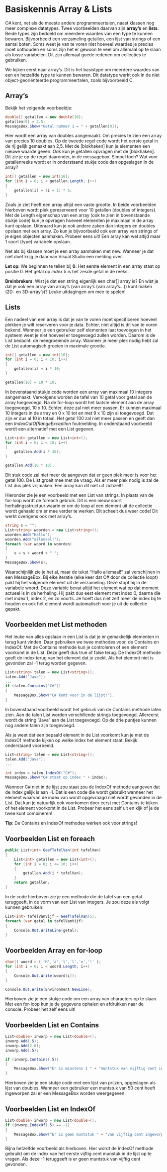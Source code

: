 # Basiskennis Array & Lists

C# kent, net als de meeste andere programmeertalen, naast klassen nog meer complexe datatypes. Twee voorbeelden daarvan zijn **array’s** en **lists**. Beide types zijn bedoeld om meerdere waardes van een type te kunnen bewaren. Bijvoorbeeld een verzameling getallen, een lijst van strings of een aantal boten. Soms weet je van te voren niet hoeveel waardes je precies moet onthouden en soms zijn het er gewoon te veel om allemaal op te slaan als losse variabelen. Dit zijn allemaal goede redenen om collecties te gebruiken. 

We kijken eerst naar array’s. Dit is het basistype om meerdere waardes van een en hetzelfde type te kunnen bewaren. Dit datatype werkt ook in de niet object-georiënteerde programmeertalen, zoals bijvoorbeeld C.

## Array's

Bekijk het volgende voorbeeldje:

```csharp
double[] getallen = new double[10]; 
getallen[0] = 2.5; 
MessageBox.Show("Getal nummer 1 = " + getallen[0]);
```

Hier wordt een array van doubles aangemaakt. Om precies te zien een array van precies 10 doubles. Op de tweede regel code wordt het eerste getal in de rij gelijk gemaakt aan 2,5. Met de \[blokhaken\] kun je elementen een nieuwe waarde geven. Ook kun je getallen opvragen met de \[blokhaken\]. Dit zie je op de regel daaronder, in de messagebox. Simpel toch? Wat voor getallenreeks wordt er in onderstaand stukje code dan opgeslagen in de array?

```csharp
int[] getallen = new int[10]; 
for (int i = 0; i < getallen.Length; i++) 
{ 
	getallen[i] = (i + 1) * 5; 
}
```

Zoals je ziet heeft een array altijd een vaste grootte. In beide voorbeelden hierboven wordt plek gereserveerd voor 10 getallen (doubles of integers). Met de Length eigenschap van een array (ook te zien in bovenstaande stukje code) kun je opvragen hoeveel elementen je maximaal in de array kunt opslaan. Uiteraard kun je ook andere zaken dan integers en doubles opslaan met een array. Zo kun je bijvoorbeeld ook een array van strings of je eigen objecten aanmaken. Probeer eens uit! Een array kan wel altijd maar 1 soort (type) variabele opslaan.

Net als bij klassen moet je een array aanmaken met new. Wanneer je dat niet doet krijg je daar van Visual Studio een melding over. 

**Let op**: We beginnen te tellen bij **0**. Het eerste element in een array staat op positie 0. Het getal op _index_ 5 is het zesde getal in de reeks.

**Breinbrekers**: Wist je dat een string eigenlijk een char\[\] array is? En wist je dat je ook een array van array’s (van array’s (van array’s…)) kunt maken (2D- en 3D-array’s)? Leuke uitdagingen om mee te spelen!


## Lists

Een nadeel van een array is dat je van te voren moet specificeren hoeveel plekken je wilt reserveren voor je data. Echter, niet altijd is dit van te voren bekend. Wanneer je een gebruiker zelf elementen laat toevoegen in het systeem weet je niet hoeveel er toegevoegd zullen worden. Daarom is de List bedacht: de meegroeiende array. Wanneer je meer plek nodig hebt zal de List automagisch groeien in maximale grootte.

```csharp
int[] getallen = new int[10]; 
for (int i = 0; i < 10; i++) 
{ 
	getallen[i] = i * 10; 
} 

getallen[10] = 10 * 10;
```

In bovenstaand stukje code worden een array van maximaal 10 integers aangemaakt. Vervolgens worden de tafel van 10 getal voor getal aan de array toegevoegd. Na de for-loop wordt het laatste element aan de array toegevoegd, 10 x 10. Echter, deze zal niet meer passen. Er kunnen maximaal 10 integers in de array en 0 x 10 tot en met 9 x 10 zijn al toegevoegd. Dat zijn er dus al 10 in totaal. Het getal 100 zal niet meer passen en geeft dan een _IndexOutOfRangeException_ foutmelding. In onderstaand voorbeeld wordt een alternatief met een List gegeven.

```csharp
List<int> getallen = new List<int>(); 
for (int i = 0; i < 10; i++) 
{ 
	getallen.Add(i * 10); 
} 

getallen.Add(10 * 10);
```

Dit stuk code zal niet meer de aangeven dat er geen plek meer is voor het getal 100. De List groeit mee met de vraag. Als er meer plek nodig is zal de List dus plek vrijmaken. Een array kan dit niet uit zichzelf!

Hieronder zie je een voorbeeld met een List van strings. In plaats van de for-loop wordt de foreach gebruik. Dit is een nieuw soort herhalingsstructuur waarin er om de loop al een element uit de collectie wordt gehaald om er mee verder te werken. Dit scheelt dus weer code! Dit werkt overigens ook met array’s.

```csharp
string s = ""; 
List<string> woorden = new List<string>(); 
woorden.Add("Hallo"); 
woorden.Add("allemaal!"); 
foreach (var woord in woorden) 
{ 
	s = s + woord + " "; 
} 
MessageBox.Show(s);
```

Waarschijnlijk zie je het al, maar de tekst “Hallo allemaal!” zal verschijnen in een MessageBox. Bij elke iteratie (elke keer dat C# door de collectie loopt) pakt hij het volgende element uit de verzameling. Deze stopt hij in de variabele woord. Deze variable bevat altijd het element wat op dat moment actueel is in de herhaling. Hij pakt dus eest element met index 0, daarna die met index 1, index 2, en zo voorts. Je hoeft dus niet zelf meer de index bij te houden en ook het element wordt automatisch voor je uit de collectie gepakt.

## Voorbeelden met List methoden

Het leuke van alles opslaan in een List is dat je er gemakkelijk elementen in terug kunt vinden. Daar gebruiken we twee methodes voor, de Contains en IndexOf. Met de Contains methode kun je controleren of een element voorkomt in de List. Deze geeft dus true of false terug. De IndexOf methode geeft de index terug van het element dat je zoekt. Als het element niet is gevonden zal -1 terug worden gegeven.

```csharp
List<string> talen = new List<string>(); 
talen.Add("Java"); 
... 
if (talen.Contains("C#")) 
{ 
	MessageBox.Show("C# komt voor in de lijst!"); 
}
```

In bovenstaand voorbeeld wordt het gebruik van de Contains methode laten zien. Aan de talen List worden verschillende strings toegevoegd. Allereerst wordt de string “Java” aan de List toegevoegd. Op de drie puntjes kunnen nog andere talen zijn toegevoegd.

Als je weet dat een bepaald element in de List voorkomt kun je met de IndexOf methode kijken op welke index het element staat. Bekijk onderstaand voorbeeld.

```csharp
List<string> talen = new List<string>(); 
talen.Add("Java"); 
... 

int index = talen.IndexOf("C#"); 
MessageBox.Show("C# staat op index " + index);
```

Wanneer C# niet in de lijst zou staat zou de IndexOf methode aangeven dat de index gelijk is aan -1. Dat is een code die wordt gebruikt wanneer het element waarvan de index van wordt opgevraagd niet wordt gevonden in de List. Dat kun je natuurlijk ook voorkomen door eerst met Contains te kijken of het element voorkomt in de List. Probeer het eens zelf uit en kijk of je de twee kunt combineren!

**Tip**: De Contains en IndexOf methodes werken ook voor strings!




## Voorbeelden List en foreach

```csharp
public List<int> GeefTafelVan(int tafelVan) 
{ 
	List<int> getallen = new List<int>(); 
	for (int i = 0; i <= 10; i++) 
	{ 
		getallen.Add(i * tafelVan); 
	} 
	return getallen; 
}
```

In de code hierboven zie je een methode die de tafel van een getal teruggeeft, in de vorm van een List van integers. Je zou deze als volgt kunnen gebruiken:

```csharp
List<int> tafelVanVijf = GeefTafelVan(5); 
foreach (var getal in tafelVanVijf) 
{ 
	Console.Out.WriteLine(getal); 
}
```

## Voorbeelden Array en for-loop

```csharp
char[] woord = { 'H','a','l','l','o','!' }; 
for (int i = 0; i < woord.Length; i++) 
{ 
	Console.Out.Write(woord[i]); 
}

Console.Out.Write(Environment.NewLine);
```

Hierboven zie je een stukje code om een array van characters op te slaan. Met een for-loop kun je de gegevens ophalen en afdrukken naar de console. Probeer het zelf eens uit!

## Voorbeelden List en Contains

```csharp
List<double> inworp = new List<double>(); 
inworp.Add(.5); 
inworp.Add(2.0); 
inworp.Add(.5); 

if (inworp.Contains(.5)) 
{ 
	MessageBox.Show("Er is minstens 1 " + "muntstuk van vijftig cent ingeworpen!"); 
}
```

Hierboven zie je een stukje code met een lijst van prijzen, opgeslagen als lijst van doubles. Wanneer een gebruiker een muntstuk van 50 cent heeft ingeworpen zal er een MessageBox worden weergegeven.


## Voorbeelden List en IndexOf

```csharp
List<double> inworp = new List<double>(); 
if (inworp.IndexOf(.5) == -1) 
{ 
	MessageBox.Show("Er is geen muntstuk " + "van vijftig cent ingeworpen!"); 
}
```

Bijna hetzelfde voorbeeld als hierboven. Hier wordt de IndexOf methode gebruikt om de index van het eerste vijftig cent munstuk in de lijst op te vragen. Als deze -1 teruggeeft is er geen muntstuk van vijftig cent gevonden.
